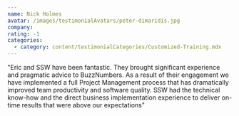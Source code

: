 ```yaml
---
name: Nick Holmes
avatar: /images/testimonialAvatars/peter-dimaridis.jpg
company:
rating: -1
categories:
  - category: content/testimonialCategories/Customized-Training.mdx
---
```


"Eric and SSW have been fantastic. They brought significant experience and pragmatic advice to BuzzNumbers. As a result of their engagement we have implemented a full Project Management process that has dramatically improved team productivity and software quality. SSW had the technical know-how and the direct business implementation experience to deliver on-time results that were above our expectations"
